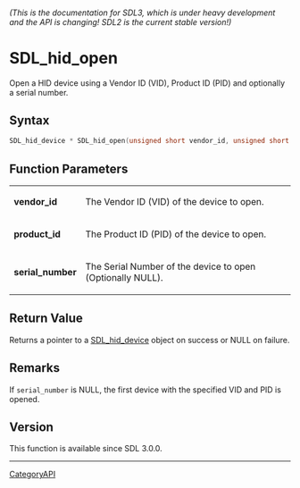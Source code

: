 ====== (This is the documentation for SDL3, which is under heavy development and the API is changing! SDL2 is the current stable version!) ======
= SDL_hid_open =

Open a HID device using a Vendor ID (VID), Product ID (PID) and optionally a serial number.

== Syntax ==

<syntaxhighlight lang='c'>
SDL_hid_device * SDL_hid_open(unsigned short vendor_id, unsigned short product_id, const wchar_t *serial_number);
</syntaxhighlight>

== Function Parameters ==

{|
|'''vendor_id'''
|The Vendor ID (VID) of the device to open.
|-
|'''product_id'''
|The Product ID (PID) of the device to open.
|-
|'''serial_number'''
|The Serial Number of the device to open (Optionally NULL).
|}

== Return Value ==

Returns a pointer to a [[SDL_hid_device]] object on success or NULL on
failure.

== Remarks ==

If <code>serial_number</code> is NULL, the first device with the specified
VID and PID is opened.

== Version ==

This function is available since SDL 3.0.0.

----
[[CategoryAPI]]


